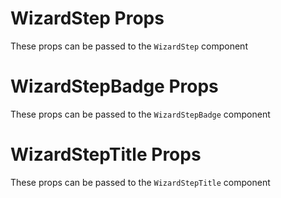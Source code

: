 
<Meta title="Components/Wizard/Additional Props" />

# WizardStep Props

These props can be passed to the `WizardStep` component

<ArgTypes of={hidden_WizardStep} />

# WizardStepBadge Props

These props can be passed to the `WizardStepBadge` component

<ArgTypes of={hidden_WizardStepBadge} />

# WizardStepTitle Props

These props can be passed to the `WizardStepTitle` component

<ArgTypes of={hidden_WizardStepTitle} />
